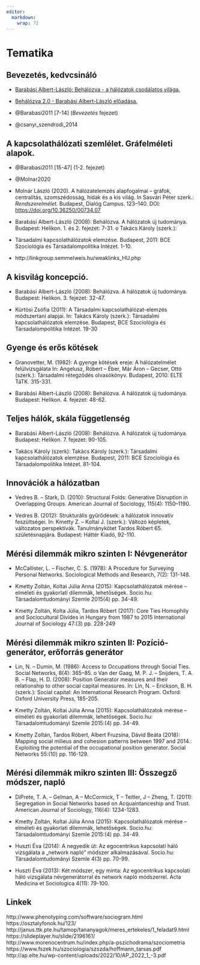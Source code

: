 ```yaml
---
editor: 
  markdown: 
    wrap: 72
---
```


# Tematika {.unnumbered}


## Bevezetés, kedvcsináló

- [Barabási Albert-László: Behálózva - a hálózatok csodálatos világa.](https://www.youtube.com/watch?v=AZ1BCScp_Pk)

- [Behálózva 2.0 - Barabási Albert-László előadása.](https://www.digitalhungary.hu/e-volution/A-halozatok-fonntartanak-a-krizisben-is/16199/)

- @Barabasi2011 [7-14] (*Bevezetés* fejezet)

- @csanyi_szendrodi_2014

## A kapcsolathálózati szemlélet. Gráfelméleti alapok.

- @Barabasi2011 [15-47] (1-2. fejezet)

- @Molnar2020

- Molnár László (2020). A hálózatelemzés alapfogalmai – gráfok, centralitás, szomszédosság, hidak és a kis világ. In Sasvári Péter szerk.: *Rendszerelmélet.* Budapest, Dialóg Campus. 123–140. DOI: <https://doi.org/10.36250/00734.07>

- Barabási Albert-László (2008): Behálózva. A hálózatok új tudománya. Budapest: Helikon. 1. és 2. fejezet: 7-31. o Takács Károly (szerk.):

- Társadalmi kapcsolathálózatok elemzése. Budapest, 2011: BCE Szociológia és Társadalompolitika Intézet. 1-10.

- http://linkgroup.semmelweis.hu/weaklinks_HU.php

## A kisvilág koncepció. 

- Barabási Albert-László (2008): Behálózva. A hálózatok új tudománya. Budapest: Helikon. 3. fejezet: 32-47.

- Kürtösi Zsófia (2011): A Társadalmi kapcsolathálózat-elemzés módszertani alapjai. In: Takács Károly (szerk.): Társadalmi kapcsolathálózatok elemzése. Budapest, BCE Szociológia és Társadalompolitika Intézet. 19-30

## Gyenge és erős kötések

- Granovetter, M. (1982): A gyenge kötések ereje: A hálózatelmélet felülvizsgálata In: Angelusz, Róbert -- Éber, Már Áron -- Gecser, Ottó (szerk.): Társadalmi rétegződés olvasókönyv. Budapest, 2010: ELTE TáTK. 315-331.

- Barabási Albert-László (2008): Behálózva. A hálózatok új tudománya. Budapest: Helikon. 4. fejezet: 48-62.

## Teljes hálók, skála függetlenség

- Barabási Albert-László (2008): Behálózva. A hálózatok új tudománya. Budapest: Helikon. 7. fejezet: 90-105. 

- Takács Károly (szerk): Takács Károly (szerk.): Társadalmi kapcsolathálózatok elemzése. Budapest, 2011: BCE Szociológia és Társadalompolitika Intézet. 81-104. 

## Innovációk a hálózatban 

- Vedres B. -- Stark, D. (2010): Structural Folds: Generative Disruption in  Overlapping Groups. American Journal of Sociology, 115(4): 1150--1190. 

- Vedres B. (2012): Strukturális gyűrődések: a hálózatok innovatív feszültségei. In: Kmetty Z. -- Koltai J. (szerk.): Változó képletek, változatos perspektívák. Tanulmánykötet Tardos Róbert 65. születésnapjára. Budapest: Háttér Kiadó, 92-110. 

## Mérési dilemmák mikro szinten I: Névgenerátor 

- McCallister, L. -- Fischer, C. S. (1978): A Procedure for Surveying Personal Networks. Sociological Methods and Research, 7(2): 131-148. 

- Kmetty Zoltán, Koltai Júlia Anna (2015): Kapcsolathálózatok mérése -- elméleti és gyakorlati dilemmák, lehetőségek. Socio.hu: Társadalomtudományi Szemle 2015(4) pp. 34-49. 

- Kmetty Zoltán, Kolta Júlia, Tardos Róbert (2017): Core Ties Homophily and Sociocultural Divides in Hungary from 1987 to 2015 International Journal of Sociology 47:(3) pp. 228-249 

## Mérési dilemmák mikro szinten II: Pozíció-generátor, erőforrás generátor 

- Lin, N. -- Dumin, M. (1986): Access to Occupations through Social Ties. Social Networks, 8(4): 365--85. o Van der Gaag, M. P. J. -- Snijders, T.
A. B. -- Flap, H. D. (2008): Position Generator measures and their relationship to other social capital measures. In: Lin, N. -- Erickson, B. H. (szerk.): Social capital: An International Research Program. Oxford: Oxford University Press, 185-205. 

- Kmetty Zoltán, Koltai Júlia Anna (2015): Kapcsolathálózatok mérése -- elméleti és gyakorlati dilemmák, lehetőségek. Socio.hu: Társadalomtudományi Szemle 2015:(4) pp. 34-49. 

- Kmetty Zoltán, Tardos Róbert, Albert Fruzsina, Dávid Beáta (2018): Mapping social milieus and cohesion patterns between 1997 and 2014.: Exploiting the potential of the occupational position generator. Social Networks 55:(10) pp. 116-129. 

## Mérési dilemmák mikro szinten III: Összegző módszer, napló 

- DiPrete, T. A. -- Gelman, A -- McCormick, T -- Teitler, J -- Zheng, T. (2011): Segregation in Social Networks based on Acquaintanceship and Trust. American Journal of Sociology, 116(4): 1234-1283. 

- Kmetty Zoltán, Koltai Júlia Anna (2015): Kapcsolathálózatok mérése -- elméleti és gyakorlati dilemmák, lehetőségek. Socio.hu: Társadalomtudományi Szemle 2015:(4) pp. 34-49.

- Huszti Éva (2014): A negyedik út: Az egocentrikus kapcsolati háló vizsgálata a „network napló" módszer alkalmazásával. Socio.hu: Társadalomtudományi Szemle 4(3) pp. 70-99.

- Huszti Éva (2013): Két módszer, egy minta: Az egocentrikus kapcsolati háló vizsgálata névgenerátorral és network napló módszerrel. Acta Medicina et Sociologica 4(11): 79-100.


## Linkek

http://www.phenotyping.com/software/sociogram.html
https://osztalyfonok.hu/123/
http://janus.ttk.pte.hu/tamop/tananyagok/meres_ertekeles/1_feladat9.html
https://slideplayer.hu/slide/2196161/
http://www.morenocentrum.hu/index.php/a-pszichodrama/szociometria
https://www.fszek.hu/szociologia/szszda/hoffmann_tarsas.pdf
http://ap.elte.hu/wp-content/uploads/2022/10/AP_2022_1_-3.pdf
